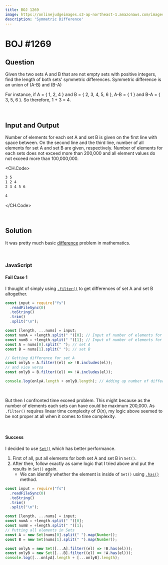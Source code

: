 ```yaml
---
title: BOJ 1269
image: https://onlinejudgeimages.s3-ap-northeast-1.amazonaws.com/images/boj-og.png
description: 'Symmetric Difference'
---
```



# BOJ #1269

## Question

Given the two sets A and B that are not empty sets with positive integers, find the length of both sets' symmetric differences.
Symmetric difference is an union of (A-B) and (B-A)

For instance, if A = { 1, 2, 4 } and B = { 2, 3, 4, 5, 6 }, A-B = { 1 } and B-A = { 3, 5, 6 }. So therefore, 1 + 3 = 4.

<br/>

## Input and Output

Number of elements for each set A and set B is given on the first line with space between.
On the second line and the third line, number of all elements for set A and set B are given, respectively.
Number of elements for each sets does not exceed more than 200,000 and all element values do not exceed more than 100,000,000.

<CH.Code>

```bash input
3 5
1 2 4
2 3 4 5 6
```

```bash output
4
```

</CH.Code>

<br/>

## Solution

It was pretty much basic <a href="https://en.wikipedia.org/wiki/Intersection_(set_theory)" target="_blank">difference</a> problem in mathematics.

<br/>

### JavaScript

#### Fail Case 1

I thought of simply using <a href="https://developer.mozilla.org/en-US/docs/Web/JavaScript/Reference/Global_Objects/Array/filter" target="_blank"><code>.filter()</code></a>
to get differences of set A and set B altogether.

```js
const input = require("fs")
  .readFileSync(0)
  .toString()
  .trim()
  .split("\n");

const [length, ...nums] = input;
const numA = +length.split(" ")[0]; // Input of number of elements for set A
const numB = +length.split(" ")[1]; // Input of number of elements for set B
const A = nums[0].split(" "); // set A
const B = nums[1].split(" "); // set B

// Getting difference for set A
const onlyA = A.filter((el) => !B.includes(el));
// and vice versa
const onlyB = B.filter((el) => !A.includes(el));

console.log(onlyA.length + onlyB.length); // Adding up number of differences for each sets
```

<br/>

But then I confronted time exceed problem.
This might because as the number of elements each sets can have could be maximum 200,000.
As `.filter()` requires linear time complexity of $O(n)$, my logic above seemed to be not proper at all when it comes to time complexity.

<br/>

#### Success

I decided to use <a href="https://developer.mozilla.org/en-US/docs/Web/JavaScript/Reference/Global_Objects/Set" target="_blank"><code>Set()</code></a> which has better performance.

1. First of all, put all elements for both set A and set B in `Set()`.
2. After then, follow exactly as same logic that I tried above and put the results in `Set()` again.
   - We can identify whether the element is inside of `Set()` using <a href="https://developer.mozilla.org/en-US/docs/Web/JavaScript/Reference/Global_Objects/Set/has" target="_blank"><code>.has()</code></a> method.

```js
const input = require("fs")
  .readFileSync(0)
  .toString()
  .trim()
  .split("\n");

const [length, ...nums] = input;
const numA = +length.split(" ")[0];
const numB = +length.split(" ")[1];
// Putting all elements in Sets
const A = new Set(nums[0].split(" ").map(Number));
const B = new Set(nums[1].split(" ").map(Number));

const onlyA = new Set([...A].filter((el) => !B.has(el)));
const onlyB = new Set([...B].filter((el) => !A.has(el)));
console.log([...onlyA].length + [...onlyB].length);
```

<br/>

